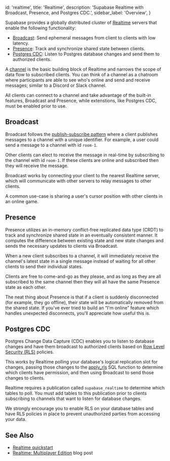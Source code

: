 
  id: 'realtime',
  title: 'Realtime',
  description: 'Supabase Realtime with Broadcast, Presence, and Postgres CDC.',
  sidebar_label: 'Overview',
}

Supabase provides a globally distributed cluster of [Realtime](https://github.com/supabase/realtime) servers that enable the following functionality:

- [Broadcast](#broadcast): Send ephemeral messages from client to clients with low latency.
- [Presence](#presence): Track and synchronize shared state between clients.
- [Postgres CDC](#postgres-cdc): Listen to Postgres database changes and send them to authorized clients.

A [channel](https://hexdocs.pm/phoenix/channels.html) is the basic building block of Realtime and narrows the scope of data flow to subscribed clients. You can think of a channel as a chatroom where participants are able to see who's online and send and receive messages; similar to a Discord or Slack channel.

All clients can connect to a channel and take advantage of the built-in features, Broadcast and Presence, while extenstions, like Postgres CDC, must be enabled prior to use.

## Broadcast

Broadcast follows the [publish-subscribe pattern](https://en.wikipedia.org/wiki/Publish%E2%80%93subscribe_pattern) where a client publishes messages to a channel with a unique identifier. For example, a user could send a message to a channel with id `room-1`.

Other clients can elect to receive the message in real-time by subscribing to the channel with id `room-1`. If these clients are online and subscribed then they will receive the message.

Broadcast works by connecting your client to the nearest Realtime server, which will communicate with other servers to relay messages to other clients.

A common use-case is sharing a user's cursor position with other clients in an online game.

## Presence

Presence utilizes an in-memory conflict-free replicated data type (CRDT) to track and synchronize shared state in an eventually consistent manner. It computes the difference between existing state and new state changes and sends the necessary updates to clients via Broadcast.

When a new client subscribes to a channel, it will immediately receive the channel's latest state in a single message instead of waiting for all other clients to send their individual states.

Clients are free to come-and-go as they please, and as long as they are all subscribed to the same channel then they will all have the same Presence state as each other.

The neat thing about Presence is that if a client is suddenly disconnected (for example, they go offline), their state will be automatically removed from the shared state. If you've ever tried to build an “I'm online” feature which handles unexpected disconnects, you'll appreciate how useful this is.

## Postgres CDC

Postgres Change Data Capture (CDC) enables you to listen to database changes and have them broadcast to authorized clients based on [Row Level Security (RLS)](/docs/guides/auth/row-level-security) policies.

This works by Realtime polling your database's logical replication slot for changes, passing those changes to the [apply_rls](https://github.com/supabase/walrus#reading-wal) SQL function to determine which clients have permission, and then using Broadcast to send those changes to clients.

Realtime requires a publication called `supabase_realtime` to determine which tables to poll. You must add tables to this publication prior to clients subscribing to channels that want to listen for database changes.

We strongly encourage you to enable RLS on your database tables and have RLS policies in place to prevent unauthorized parties from accessing your data.

## See Also

- [Realtime quickstart](/docs/guides/realtime/quickstart)
- [Realtime: Multiplayer Edition](https://supabase.com/blog/supabase-realtime-multiplayer-general-availability) blog post


